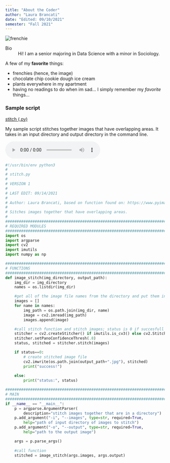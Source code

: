 ```yaml
---
title: "About the Coder"
author: "Laura Brancati"
date: "Edited: 09/10/2021"
semester: "Fall 2021"
---
```


![](https://image.spreadshirtmedia.com/image-server/v1/mp/designs/1009134752,width=178,height=178/french-bulldog-puppy-face.png "frenchie")

Bio
:  Hi! I am a senior majoring in Data Science with a minor in Sociology.

A few of my **favorite** things: 

- frenchies (hence, the image)
- chocolate chip cookie dough ice cream
- plants everywhere in my apartment
- having no readings to do
when im sad... I simply remember my *favorite* things...

### Sample script
[stitch (.py)](scripts/stitch.py)

My sample script stitches together images that have overlapping areas. It takes in an input directory and output directory in the command line. 

<audio controls>
<source src="tbd">
</audio>

``` python
#!/usr/bin/env python3
#
# stitch.py
#
# VERSION 1
#
# LAST EDIT: 09/14/2021
#
# Author: Laura Brancati, based on function found on: https://www.pyimagesearch.com/2018/12/17/image-stitching-with-opencv-and-python/
#
# Sitches images together that have overlapping areas. 
#
##############################################################################
# REQUIRED MODULES
##############################################################################
import os
import argparse
import cv2
import imutils
import numpy as np

##############################################################################
# FUNCTIONS
##############################################################################
def image_stitch(img_directory, output_path):
    img_dir = img_directory
    names = os.listdir(img_dir)

    #get all of the image file names from the directory and put them in a list
    images = []
    for name in names:
        img_path = os.path.join(img_dir, name)
        image = cv2.imread(img_path)
        images.append(image)

    #call stitch function and stitch images; status is 0 if succesfull
    stitcher = cv2.createStitcher() if imutils.is_cv3() else cv2.Stitcher_create()
    stitcher.setPanoConfidenceThresh(.8)
    status, stitched = stitcher.stitch(images)

    if status==0:
        # create stitched image file
        cv2.imwrite(os.path.join(output_path+".jpg"), stitched)
        print("success!")
        
    else:
        print("status:", status)

##############################################################################
# MAIN
##############################################################################
if __name__ == "__main__":
    p = argparse.ArgumentParser(
        description="stitch images together that are in a directory")
    p.add_argument("-i", "--images", type=str, required=True,
	    help="path of input directory of images to stitch")
    p.add_argument("-o", "--output", type=str, required=True,
	    help="path to the output image")

    args = p.parse_args()
    
    #call function
    stitched = image_stitch(args.images, args.output)
```
